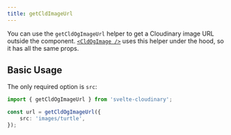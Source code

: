 ```yaml
---
title: getCldImageUrl
---
```


You can use the `getCldOgImageUrl` helper to get a Cloudinary image URL outside the component. [`<CldOgImage />`](/components/og-image) uses this helper under the hood, so it has all the same props.

## Basic Usage

The only required option is `src`:

```ts
import { getCldOgImageUrl } from 'svelte-cloudinary';

const url = getCldOgImageUrl({
	src: 'images/turtle',
});
```
